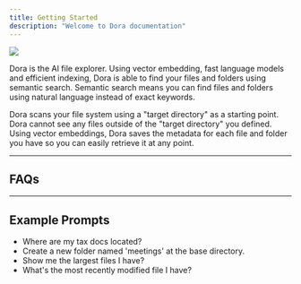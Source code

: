```yaml
---
title: Getting Started
description: "Welcome to Dora documentation"
---
```


<Frame>
    <img src="/assets/images/dora/hero-light-2.png" />
</Frame>

Dora is the AI file explorer. Using vector embedding, fast language models and efficient indexing, Dora is able to find your files and folders using semantic search.
Semantic search means you can find files and folders using natural language instead of exact keywords.

Dora scans your file system using a "target directory" as a starting point.
Dora cannot see any files outside of the "target directory" you defined.
Using vector embeddings, Dora saves the metadata for each file and folder you have so you can easily retrieve it at any point.

---

## FAQs
<Accordion title="Is Dora free to use?">
</Accordion>
<Accordion title="Is Dora open-source?">
</Accordion>
<Accordion title="Does Dora need an internet connection to work?">
</Accordion>

---


## Example Prompts
* Where are my tax docs located?
* Create a new folder named 'meetings' at the base directory.
* Show me the largest files I have?
* What's the most recently modified file I have?
